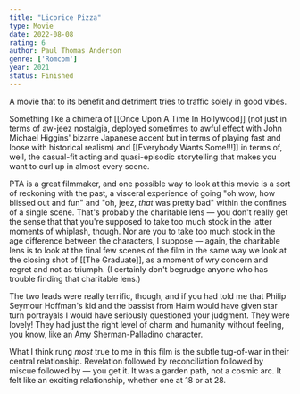 ```yaml
---
title: "Licorice Pizza"
type: Movie
date: 2022-08-08
rating: 6
author: Paul Thomas Anderson
genre: ['Romcom']
year: 2021
status: Finished
---
```


A movie that to its benefit and detriment tries to traffic solely in good vibes. 

Something like a chimera of [[Once Upon A Time In Hollywood]] (not just in terms of aw-jeez nostalgia, deployed sometimes to awful effect with John Michael Higgins' bizarre Japanese accent but in terms of playing fast and loose with historical realism) and [[Everybody Wants Some!!!]] in terms of, well, the casual-fit acting and quasi-episodic storytelling that makes you want to curl up in almost every scene.

PTA is a great filmmaker, and one possible way to look at this movie is a sort of reckoning with the past, a visceral experience of going "oh wow, how blissed out and fun" and "oh, jeez, _that_ was pretty bad" within the confines of a single scene. That's probably the charitable lens — you don't really get the sense that that you're supposed to take too much stock in the latter moments of whiplash, though. Nor are you to take too much stock in the age difference between the characters, I suppose — again, the charitable lens is to look at the final few scenes of the film in the same way we look at the closing shot of [[The Graduate]], as a moment of wry concern and regret and not as triumph. (I certainly don't begrudge anyone who has trouble finding that charitable lens.)

The two leads were really terrific, though, and if you had told me that Philip Seymour Hoffman's kid and the bassist from Haim would have given star turn portrayals I would have seriously questioned your judgment. They were lovely! They had just the right level of charm and humanity without feeling, you know, like an Amy Sherman-Palladino character.

What I think rung *most* true to me in this film is the subtle tug-of-war in their central relationship. Revelation followed by reconciliation followed by miscue followed by — you get it. It was a garden path, not a cosmic arc. It felt like an exciting relationship, whether one at 18 or at 28.
